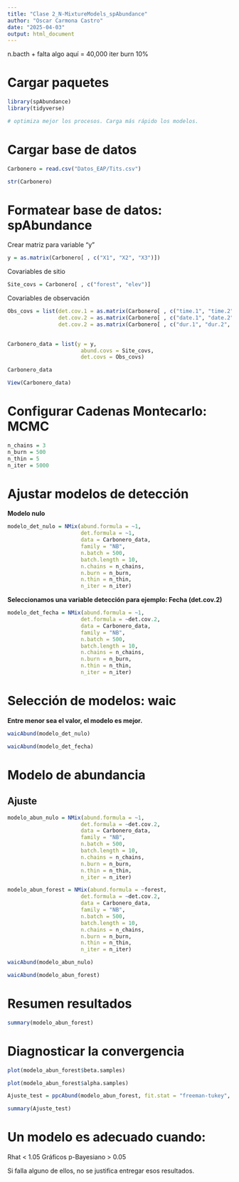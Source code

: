 ---
title: "Clase 2_N-MixtureModels_spAbundance"
author: "Oscar Carmona Castro"
date: "2025-04-03"
output: html_document
---

n.bacth + falta algo aquí = 40,000 iter
burn 10%


# Cargar paquetes
```{r, message=FALSE, warning=FALSE}
library(spAbundance)
library(tidyverse)

# optimiza mejor los procesos. Carga más rápido los modelos.
```


# Cargar base de datos
```{r}
Carbonero = read.csv("Datos_EAP/Tits.csv")
```

```{r}
str(Carbonero)
```


# Formatear base de datos: spAbundance

Crear matriz para variable "y"
```{r}
y = as.matrix(Carbonero[ , c("X1", "X2", "X3")])
```

Covariables de sitio
```{r}
Site_covs = Carbonero[ , c("forest", "elev")]
```

Covariables de observación
```{r}
Obs_covs = list(det.cov.1 = as.matrix(Carbonero[ , c("time.1", "time.2", "time.3")]),
                det.cov.2 = as.matrix(Carbonero[ , c("date.1", "date.2", "date.3")]),
                det.cov.2 = as.matrix(Carbonero[ , c("dur.1", "dur.2", "dur.3")]))
                
```

```{r}
Carbonero_data = list(y = y,
                       abund.covs = Site_covs,
                       det.covs = Obs_covs)

```

```{r}
Carbonero_data
```

```{r}
View(Carbonero_data)
```


# Configurar Cadenas Montecarlo: MCMC
```{r}
n_chains = 3
n_burn = 500
n_thin = 5
n_iter = 5000
```


# Ajustar modelos de detección
**Modelo nulo**
```{r}
modelo_det_nulo = NMix(abund.formula = ~1,
                       det.formula = ~1,
                       data = Carbonero_data,
                       family = "NB",
                       n.batch = 500,
                       batch.length = 10,
                       n.chains = n_chains,
                       n.burn = n_burn,
                       n.thin = n_thin,
                       n_iter = n_iter)
```

**Seleccionamos una variable detección para ejemplo: Fecha (det.cov.2)**
```{r}
modelo_det_fecha = NMix(abund.formula = ~1,
                       det.formula = ~det.cov.2,
                       data = Carbonero_data,
                       family = "NB",
                       n.batch = 500,
                       batch.length = 10,
                       n.chains = n_chains,
                       n.burn = n_burn,
                       n.thin = n_thin,
                       n_iter = n_iter)
```

# Selección de modelos: waic
**Entre menor sea el valor, el modelo es mejor.**
```{r}
waicAbund(modelo_det_nulo)
```

```{r}
waicAbund(modelo_det_fecha)
```


# Modelo de abundancia
## Ajuste
```{r}
modelo_abun_nulo = NMix(abund.formula = ~1,
                       det.formula = ~det.cov.2,
                       data = Carbonero_data,
                       family = "NB",
                       n.batch = 500,
                       batch.length = 10,
                       n.chains = n_chains,
                       n.burn = n_burn,
                       n.thin = n_thin,
                       n_iter = n_iter)
```

```{r}
modelo_abun_forest = NMix(abund.formula = ~forest,
                       det.formula = ~det.cov.2,
                       data = Carbonero_data,
                       family = "NB",
                       n.batch = 500,
                       batch.length = 10,
                       n.chains = n_chains,
                       n.burn = n_burn,
                       n.thin = n_thin,
                       n_iter = n_iter)
```


```{r}
waicAbund(modelo_abun_nulo)
```

```{r}
waicAbund(modelo_abun_forest)
```


# Resumen resultados
```{r}
summary(modelo_abun_forest)
```


# Diagnosticar la convergencia
```{r}
plot(modelo_abun_forest$beta.samples)
```

```{r}
plot(modelo_abun_forest$alpha.samples)
```

```{r}
Ajuste_test = ppcAbund(modelo_abun_forest, fit.stat = "freeman-tukey", group = 1)
```

```{r}
summary(Ajuste_test)
```

# Un modelo es adecuado cuando:
Rhat < 1.05
Gráficos
p-Bayesiano > 0.05


Si falla alguno de ellos, no se justifica entregar esos resultados.

























